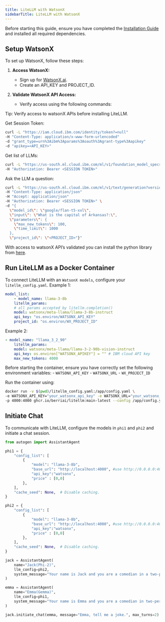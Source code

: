 ```yaml
---
title: LiteLLM with WatsonX
sidebarTitle: LiteLLM with WatsonX
---
```


Before starting this guide, ensure you have completed the [Installation Guide](/docs/user-guide/models/litellm-proxy-server/installation) and installed all required dependencies.

## Setup WatsonX

To set up WatsonX, follow these steps:
1. **Access WatsonX:**
    - Sign up for [WatsonX.ai](https://www.ibm.com/watsonx).
    - Create an API_KEY and PROJECT_ID.

2. **Validate WatsonX API Access:**
    - Verify access using the following commands:

Tip: Verify access to watsonX APIs before installing LiteLLM.

Get Session Token:

```bash
curl -L "https://iam.cloud.ibm.com/identity/token?=null"
-H "Content-Type: application/x-www-form-urlencoded"
-d "grant_type=urn%3Aibm%3Aparams%3Aoauth%3Agrant-type%3Aapikey"
-d "apikey=<API_KEY>"
```

Get list of LLMs:

```bash
curl -L "https://us-south.ml.cloud.ibm.com/ml/v1/foundation_model_specs?version=2024-09-16&project_id=1eeb4112-5f6e-4a81-9b61-8eac7f9653b4&filters=function_text_generation%2C%21lifecycle_withdrawn%3Aand&limit=200"
-H "Authorization: Bearer <SESSION TOKEN>"
```

Ask the LLM a question:

```bash
curl -L "https://us-south.ml.cloud.ibm.com/ml/v1/text/generation?version=2023-05-02"
-H "Content-Type: application/json"
-H "Accept: application/json"
-H "Authorization: Bearer <SESSION TOKEN>" \
-d "{
  \"model_id\": \"google/flan-t5-xxl\",
  \"input\": \"What is the capital of Arkansas?:\",
  \"parameters\": {
    \"max_new_tokens\": 100,
    \"time_limit\": 1000
  },
  \"project_id\": \"<PROJECT_ID>"}"
```


With access to watsonX API’s validated you can install the python library from [here](https://ibm.github.io/watsonx-ai-python-sdk/install.html).

## Run LiteLLM as a Docker Container

To connect LiteLLM with an `WatsonX models`, configure your `litellm_config.yaml`.
Example 1:
```yaml
model_list:
    - model_name: llama-3-8b
    litellm_params:
    # all params accepted by litellm.completion()
    model: watsonx/meta-llama/llama-3-8b-instruct
    api_key: "os.environ/WATSONX_API_KEY"
    project_id: "os.environ/WX_PROJECT_ID"

```
Example 2:
```yaml
- model_name: "llama_3_2_90"
    litellm_params:
    model: watsonx/meta-llama/llama-3-2-90b-vision-instruct
    api_key: os.environ["WATSONX_APIKEY"] = "" # IBM cloud API key
    max_new_tokens: 4000
```

Before starting the container, ensure you have correctly set the following environment variables:
    - `WATSONX_API_KEY`
    - `WATSONX_URL`
    - `WX_PROJECT_ID`

Run the container using:
```bash
docker run -v $(pwd)/litellm_config.yaml:/app/config.yaml \
-e WATSONX_API_KEY="your_watsonx_api_key" -e WATSONX_URL="your_watsonx_url" -e WX_PROJECT_ID="your_watsonx_project_id" \
-p 4000:4000 ghcr.io/berriai/litellm:main-latest --config /app/config.yaml --detailed_debug
```


## Initiate Chat
To communicate with LiteLLM, configure the models in `phi1` and `phi2` and initiate a chat session.

```python
from autogen import AssistantAgent

phi1 = {
    "config_list": [
        {
            "model": "llama-3-8b",
            "base_url": "http://localhost:4000", #use http://0.0.0.0:4000 for Macs
            "api_key":"watsonx",
            "price" : [0,0]
        },
    ],
    "cache_seed": None,  # Disable caching.
}

phi2 = {
    "config_list": [
        {
            "model": "llama-3-8b",
            "base_url": "http://localhost:4000", #use http://0.0.0.0:4000 for Macs
            "api_key":"watsonx",
            "price" : [0,0]
        },
    ],
    "cache_seed": None,  # Disable caching.
}

jack = AssistantAgent(
    name="Jack(Phi-2)",
    llm_config=phi2,
    system_message="Your name is Jack and you are a comedian in a two-person comedy show.",
)

emma = AssistantAgent(
    name="Emma(Gemma)",
    llm_config=phi1,
    system_message="Your name is Emma and you are a comedian in two-person comedy show.",
)

jack.initiate_chat(emma, message="Emma, tell me a joke.", max_turns=2)
```
